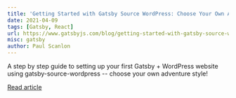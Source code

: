 ```yaml
---
title: 'Getting Started with Gatsby Source WordPress: Choose Your Own Adventure'
date: 2021-04-09
tags: [Gatsby, React]
url: https://www.gatsbyjs.com/blog/getting-started-with-gatsby-source-wordpress-choose-your-own-adventure/
misc: gatsby
author: Paul Scanlon
---
```


A step by step guide to setting up your first Gatsby + WordPress website using gatsby-source-wordpress -- choose your
own adventure style!

[Read article](https://www.gatsbyjs.com/blog/getting-started-with-gatsby-source-wordpress-choose-your-own-adventure/)
